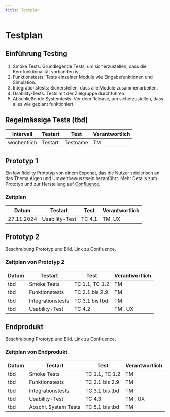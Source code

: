 ```yaml
---
title: Testplan
---
```


# Testplan

## Einführung Testing
1. Smoke Tests: Grundlegende Tests, um sicherzustellen, dass die Kernfunktionalität vorhanden ist.
2. Funktionstests: Tests einzelner Module wie Eingabefunktionen und Simulation.
3. Integrationstests: Sicherstellen, dass alle Module zusammenarbeiten.
4. Usability-Tests: Tests mit der Zielgruppe durchführen.
5. Abschließende Systemtests: Vor dem Release, um sicherzustellen, dass alles wie geplant funktioniert.

## Regelmässige Tests (tbd)
| Intervall   | Testart           | Test              | Verantwortlich | 
|-------------|-------------------|-------------------|----------------|
| wöchentlich | Testart           | Testname          | TM             | 

## Prototyp 1
Ein low fidelity Prototyp von einem Exponat, das die Nutzer spielerisch an das Thema Algen und Umweltbewusstsein heranführt.
Mehr Details zum Prototyp und zur Herstellung auf [Confluence](https://fhnw-projecttrack.atlassian.net/wiki/spaces/IP1224vt3/pages/587694175/Prototypen).

### Zeitplan
| Datum       | Testart           | Test              | Verantwortlich | 
|-------------|-------------------|-------------------|----------------|
| 27.11.2024  | Usability-Test    | TC 4.1            | TM, UX         | 

## Prototyp 2
Beschreibung Prototyp und Bild. Link zu Confluence.

### Zeitplan von Prototyp 2
| Datum       | Testart              | Test              | Verantwortlich |
|-------------|----------------------|-------------------|----------------|
| tbd         | Smoke Tests          | TC 1.1, TC 1.2    | TM             |
| tbd         | Funktionstests       | TC 2.1 bis 2.9    | TM             |
| tbd         | Integrationstests    | TC 3.1 bis tbd    | TM             |
| tbd         | Usability-Test       | TC 4.2            | TM , UX        |

## Endprodukt
Beschreibung Prototyp und Bild. Link zu Confluence.

### Zeitplan von Endprodukt
| Datum       | Testart              | Test              | Verantwortlich |
|-------------|----------------------|-------------------|----------------|
| tbd         | Smoke Tests          | TC 1.1, TC 1.2    | TM             |
| tbd         | Funktionstests       | TC 2.1 bis 2.9    | TM             |
| tbd         | Integrationstests    | TC 3.1 bis tbd    | TM             |
| tbd         | Usability-Test       | TC 4.3            | TM , UX        |
| tbd         | Abschl. System Tests | TC 5.1 bis tbd    | TM             |